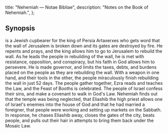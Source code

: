   title: "Nehemiah — Notae Bibliae",
  description: "Notes on the Book of Nehemiah.",
};

<Initial text="Nehemiah" />

## Synopsis

<Definition lang="hebrew" anchor="nechemya" text="Nehemiah" /> is a Jewish cupbearer for the king of Persia Artaxerxes who gets word that the wall of Jerusalem is broken down and its gates are destroyed by fire. He repents and prays, and the king allows him to go to Jerusalem to rebuild the wall. As he leads the people in rebuilding of the wall, he is met with resistance, opposition, and conspiracy, but his faith in God allows him to persevere. He is made governor, and limits the taxes, debts, and burdens placed on the people as they are rebuilding the wall. With a weapon in one hand, and their tools in the other, the people miraculously finish rebuilding the wall in just 52 days. The people gather together, Ezra reads and teaches the Law, and the Feast of Booths is celebrated. The people of Israel confess their sins, and make a covenant to walk in God's Law. Nehemiah finds out that the temple was being neglected, that Eliashib the high priest allows one of Israel's enemies into the house of God and that he had married a foreigner, that people were working and setting up markets on the Sabbath. In response, he chases Eliashib away, closes the gates of the city, beats people, and pulls out their hair in attempts to bring them back under the Mosaic Law.
